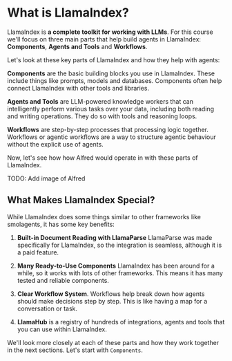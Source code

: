 # What is LlamaIndex?

LlamaIndex is **a complete toolkit for working with LLMs**. For this course we'll focus on three main parts that help build agents in LlamaIndex: **Components**, **Agents and Tools** and **Workflows**.

Let's look at these key parts of LlamaIndex and how they help with agents:

**Components** are the basic building blocks you use in LlamaIndex. These include things like prompts, models and databases. Components often help connect LlamaIndex with other tools and libraries.

**Agents and Tools** are LLM-powered knowledge workers that can intelligently perform various tasks over your data, including both reading and writing operations. They do so with tools and reasoning loops.

**Workflows** are step-by-step processes that processing logic together. Workflows or agentic workflows are a way to structure agentic behaviour without the explicit use of agents.

Now, let's see how how Alfred would operate in with these parts of LlamaIndex.

TODO: Add image of Alfred

## What Makes LlamaIndex Special?

While LlamaIndex does some things similar to other frameworks like smolagents, it has some key benefits:

1. **Built-in Document Reading with LlamaParse** LlamaParse was made specifically for LlamaIndex, so the integration is seamless, although it is a paid feature.

2. **Many Ready-to-Use Components** LlamaIndex has been around for a while, so it works with lots of other frameworks. This means it has many tested and reliable components.

3. **Clear Workflow System**. Workflows help break down how agents should make decisions step by step. This is like having a map for a conversation or task.

4. **LlamaHub** is a registry of hundreds of integrations, agents and tools that you can use within LlamaIndex.

We'll look more closely at each of these parts and how they work together in the next sections. Let's start with `Components`.